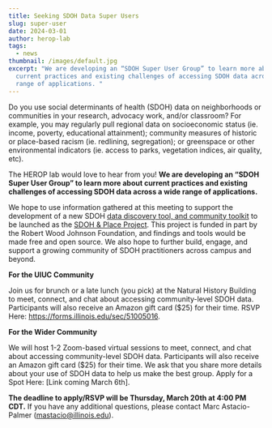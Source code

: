 ```yaml
---
title: Seeking SDOH Data Super Users
slug: super-user
date: 2024-03-01
author: herop-lab
tags:
  - news
thumbnail: /images/default.jpg
excerpt: "We are developing an “SDOH Super User Group” to learn more about
  current practices and existing challenges of accessing SDOH data across a wide
  range of applications. "
---
```

Do you use social determinants of health (SDOH) data on neighborhoods or communities in your research, advocacy work, and/or classroom? For example, you may regularly pull regional data on socioeconomic status (ie. income, poverty, educational attainment); community measures of historic or place-based racism (ie. redlining, segregation); or greenspace or other environmental indicators (ie. access to parks, vegetation indices, air quality, etc). 

The HEROP lab would love to hear from you! **We are developing an “SDOH Super User Group” to learn more about current practices and existing challenges of accessing SDOH data across a wide range of applications.** 

We hope to use information gathered at this meeting to support the development of a new SDOH [data discovery tool, and community toolkit](https://sdohplace.org/news/introducing-the-sdoh-place-project) to be launched as the [SDOH & Place Project](https://sdohplace.org/). This project is funded in part by the Robert Wood Johnson Foundation, and findings and tools would be made free and open source. We also hope to further build, engage, and support a growing community of SDOH practitioners across campus and beyond. 

**For the UIUC Community**

Join us for brunch or a late lunch (you pick) at the Natural History Building to meet, connect, and chat about accessing community-level SDOH data. Participants will also receive an Amazon gift card ($25) for their time. RSVP Here: <https://forms.illinois.edu/sec/51005016>. 

**For the Wider Community**

We will host 1-2 Zoom-based virtual sessions to meet, connect, and chat about accessing community-level SDOH data. Participants will also receive an Amazon gift card ($25) for their time. We ask that you share more details about your use of SDOH data to help us make the best group.  Apply for a Spot Here: \[Link coming March 6th]. 

**The deadline to apply/RSVP will be Thursday, March 20th at 4:00 PM CDT.** If you have any additional questions, please contact Marc Astacio-Palmer (mastacio@illinois.edu).
